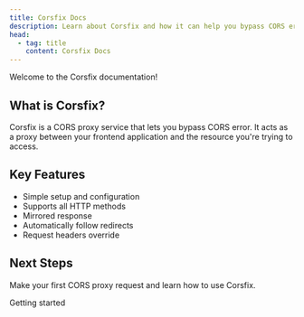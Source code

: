 ```yaml
---
title: Corsfix Docs
description: Learn about Corsfix and how it can help you bypass CORS errors.
head:
  - tag: title
    content: Corsfix Docs
---
```



Welcome to the Corsfix documentation!

## What is Corsfix?

Corsfix is a CORS proxy service that lets you bypass CORS error. It acts as a proxy between your frontend application and the resource you're trying to access.

## Key Features

- Simple setup and configuration
- Supports all HTTP methods
- Mirrored response
- Automatically follow redirects
- Request headers override

## Next Steps

Make your first CORS proxy request and learn how to use Corsfix.

<LinkButton href="/docs/getting-started">Getting started</LinkButton>

